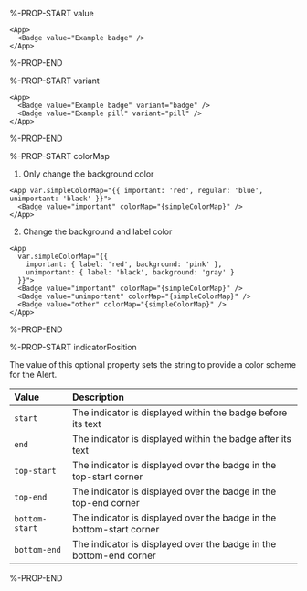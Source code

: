 %-PROP-START value

```xmlui-pg copy display name="Example: value" 
<App>
  <Badge value="Example badge" />
</App>  
```

%-PROP-END

%-PROP-START variant

```xmlui-pg copy display name="Example: variant"
<App>
  <Badge value="Example badge" variant="badge" />
  <Badge value="Example pill" variant="pill" />
</App>
```

%-PROP-END

%-PROP-START colorMap

1. Only change the background color

```xmlui-pg copy display {2} name="Example: only background color"
<App var.simpleColorMap="{{ important: 'red', regular: 'blue', unimportant: 'black' }}">
  <Badge value="important" colorMap="{simpleColorMap}" />
</App>
```

2. Change the background and label color

```xmlui-pg copy display {2-5} name="Example: background and label color"
<App 
  var.simpleColorMap="{{ 
    important: { label: 'red', background: 'pink' }, 
    unimportant: { label: 'black', background: 'gray' }
  }}">
  <Badge value="important" colorMap="{simpleColorMap}" />
  <Badge value="unimportant" colorMap="{simpleColorMap}" />
  <Badge value="other" colorMap="{simpleColorMap}" />
</App>
```

%-PROP-END

%-PROP-START indicatorPosition

The value of this optional property sets the string to provide a color scheme for the Alert.

| Value          | Description                                                          |
| :------------- | :------------------------------------------------------------------- |
| `start`        | The indicator is displayed within the badge before its text          |
| `end`          | The indicator is displayed within the badge after its text           |
| `top-start`    | The indicator is displayed over the badge in the top-start corner    |
| `top-end`      | The indicator is displayed over the badge in the top-end corner      |
| `bottom-start` | The indicator is displayed over the badge in the bottom-start corner |
| `bottom-end`   | The indicator is displayed over the badge in the bottom-end corner   |

%-PROP-END

